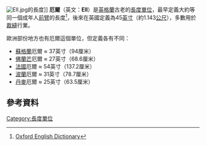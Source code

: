 [[File:Ell.jpg|thumb]]的長度]]
'''厄爾'''（英文：'''Ell'''）是[[英格蘭|英格蘭]]古老的[[長度|長度]][[單位|單位]]，最早定義大約等同一個成年人[[前臂|前臂]]的長度<ref>[http://www.oed.com/view/Entry/60511?rskey=uhbIzs&result=1&isAdvanced=false#eid Oxford English Dictionary]</ref>，後來在英國定義為45[[英寸|英寸]]（約1.143[[公尺|公尺]]），多數用於[[裁縫|裁縫]]行業。

歐洲部份地方也有厄爾這個單位，但定義各有不同：
*[[蘇格蘭|蘇格蘭]]厄爾 ≈ 37英寸（94厘米）
*[[佛蘭芒|佛蘭芒]]厄爾 ≈ 27英寸（68.6厘米）
*[[法國|法國]]厄爾 ≈ 54英寸（137.2厘米）
*[[波蘭|波蘭]]厄爾 ≈ 31英寸（78.7厘米）
*[[丹麥|丹麥]]厄爾 ≈ 25英寸（63.5厘米）

==參考資料==
{{reflist}}

[[Category:長度單位|Category:長度單位]]